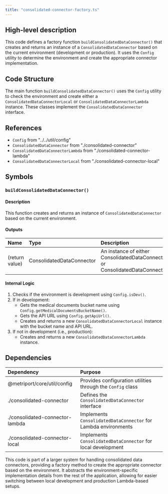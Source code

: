 ```yaml
---
title: "consolidated-connector-factory.ts"
---
```


## High-level description
This code defines a factory function `buildConsolidatedDataConnector()` that creates and returns an instance of a `ConsolidatedDataConnector` based on the current environment (development or production). It uses the `Config` utility to determine the environment and create the appropriate connector implementation.

## Code Structure
The main function `buildConsolidatedDataConnector()` uses the `Config` utility to check the environment and create either a `ConsolidatedDataConnectorLocal` or `ConsolidatedDataConnectorLambda` instance. These classes implement the `ConsolidatedDataConnector` interface.

## References
- `Config` from "../../util/config"
- `ConsolidatedDataConnector` from "./consolidated-connector"
- `ConsolidatedDataConnectorLambda` from "./consolidated-connector-lambda"
- `ConsolidatedDataConnectorLocal` from "./consolidated-connector-local"

## Symbols

### `buildConsolidatedDataConnector()`
#### Description
This function creates and returns an instance of `ConsolidatedDataConnector` based on the current environment.

#### Outputs
| Name | Type | Description |
|:-----|:-----|:------------|
| (return value) | ConsolidatedDataConnector | An instance of either ConsolidatedDataConnectorLocal or ConsolidatedDataConnectorLambda |

#### Internal Logic
1. Checks if the environment is development using `Config.isDev()`.
2. If in development:
   - Gets the medical documents bucket name using `Config.getMedicalDocumentsBucketName()`.
   - Gets the API URL using `Config.getApiUrl()`.
   - Creates and returns a new `ConsolidatedDataConnectorLocal` instance with the bucket name and API URL.
3. If not in development (i.e., production):
   - Creates and returns a new `ConsolidatedDataConnectorLambda` instance.

## Dependencies
| Dependency | Purpose |
|:-----------|:--------|
| @metriport/core/util/config | Provides configuration utilities through the `Config` class |
| ./consolidated-connector | Defines the `ConsolidatedDataConnector` interface |
| ./consolidated-connector-lambda | Implements `ConsolidatedDataConnector` for Lambda environments |
| ./consolidated-connector-local | Implements `ConsolidatedDataConnector` for local development |

This code is part of a larger system for handling consolidated data connectors, providing a factory method to create the appropriate connector based on the environment. It abstracts the environment-specific implementation details from the rest of the application, allowing for easier switching between local development and production Lambda-based setups.